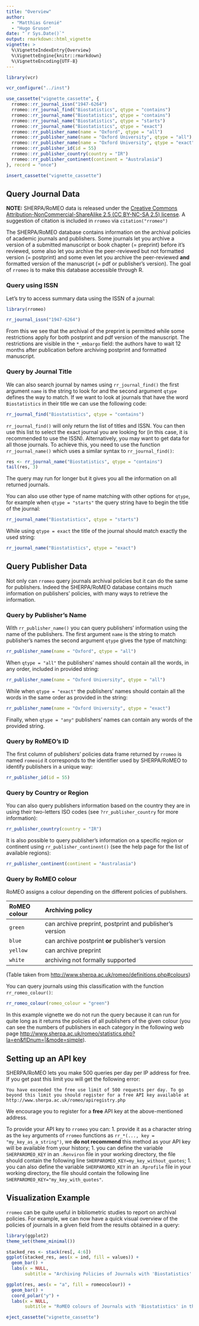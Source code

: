 ```yaml
---
title: "Overview"
author: 
  - "Matthias Grenié"
  - "Hugo Gruson"
date: "`r Sys.Date()`"
output: rmarkdown::html_vignette
vignette: >
  %\VignetteIndexEntry{Overview}
  %\VignetteEngine{knitr::rmarkdown}
  %\VignetteEncoding{UTF-8}
---
```



```r
library(vcr)

vcr_configure("../inst")

use_cassette("vignette_cassette", {
  rromeo::rr_journal_issn("1947-6264")
  rromeo::rr_journal_find("Biostatistics", qtype = "contains")
  rromeo::rr_journal_name("Biostatistics", qtype = "contains")
  rromeo::rr_journal_name("Biostatistics", qtype = "starts")
  rromeo::rr_journal_name("Biostatistics", qtype = "exact")
  rromeo::rr_publisher_name(name = "Oxford", qtype = "all")
  rromeo::rr_publisher_name(name = "Oxford University", qtype = "all")
  rromeo::rr_publisher_name(name = "Oxford University", qtype = "exact")
  rromeo::rr_publisher_id(id = 55)
  rromeo::rr_publisher_country(country = "IR")
  rromeo::rr_publisher_continent(continent = "Australasia")
}, record = "once")

insert_cassette("vignette_cassette")
```

## Query Journal Data

**NOTE:** SHERPA/RoMEO data is released under the [Creative Commons Attribution-NonCommercial-ShareAlike 2.5 (CC BY-NC-SA 2.5) license](https://creativecommons.org/licenses/by-nc-sa/2.5/). A suggestion of citation is included in `rromeo` via `citation("rromeo")`

The SHERPA/RoMEO database contains information on the archival policies of academic journals and publishers. Some journals let you archive a version of a submitted manuscript or book chapter (= preprint) before it's reviewed, some also let you archive the peer-reviewed but not formatted version (= postprint) and some even let you archive the peer-reviewed **and** formatted version of the manuscript (= pdf or publisher's version). The goal of `rromeo` is to make this database accessible through R.

### Query using ISSN

Let's try to access summary data using the ISSN of a journal:

```r
library(rromeo)

rr_journal_issn("1947-6264")
```

From this we see that the archival of the preprint is permitted while some restrictions apply for both postprint and pdf version of the manuscript. The restrictions are visible in the `*_embargo` field: the authors have to wait 12 months after publication before archiving postprint and formatted manuscript.


### Query by Journal Title

We can also search journal by names using `rr_journal_find()` the first argument `name` is the string to look for and the second argument `qtype` defines the way to match. If we want to look at journals that have the word `Biostatistics` in their title we can use the following code:

```r
rr_journal_find("Biostatistics", qtype = "contains")
```

`rr_journal_find()` will only return the list of titles and ISSN.
You can then use this list to select the exact journal you are looking for (in
this case, it is recommended to use the ISSN).
Alternatively, you may want to get data for all those journals. To achieve this,
you need to use the function `rr_journal_name()` which uses a similar syntax to `rr_journal_find()`:

```r
res <- rr_journal_name("Biostatistics", qtype = "contains")
tail(res, 3)
```
The query may run for longer but it gives you all the information on all returned journals.

You can also use other type of name matching with other options for `qtype`, for example when `qtype = "starts"` the query string have to begin the title of the journal:

```r
rr_journal_name("Biostatistics", qtype = "starts")
```

While using `qtype = exact` the title of the journal should match exactly the used string:

```r
rr_journal_name("Biostatistics", qtype = "exact")
```


## Query Publisher Data

Not only can `rromeo` query journals archival policies but it can do the same for publishers. Indeed the SHERPA/RoMEO database contains much information on publishers' policies, with many ways to retrieve the information.

### Query by Publisher's Name

With `rr_publisher_name()` you can query publishers' information using the name of the publishers. The first argument `name` is the string to match publisher's names the second argument `qtype` gives the type of matching:

```r
rr_publisher_name(name = "Oxford", qtype = "all")
```

When `qtype = "all"` the publishers' names should contain all the words, in any order, included in provided string:
```r
rr_publisher_name(name = "Oxford University", qtype = "all")
```

While when `qtype = "exact"` the publishers' names should contain all the words in the same order as provided in the string:
```r
rr_publisher_name(name = "Oxford University", qtype = "exact")
```

Finally, when `qtype = "any"` publishers' names can contain any words of the provided string.


### Query by RoMEO's ID

The first column of publishers' policies data frame returned by `rromeo` is named `romeoid` it corresponds to the identifier used by SHERPA/RoMEO to identify publishers in a unique way:

```r
rr_publisher_id(id = 55)
```


### Query by Country or Region

You can also query publishers information based on the country they are in using their two-letters ISO codes (see `?rr_publisher_country` for more information):

```r
rr_publisher_country(country = "IR")
```

It is also possible to query publisher's information on a specific region or continent using `rr_publisher_continent()` (see the help page for the list of available regions):

```r
rr_publisher_continent(continent = "Australasia")
```

### Query by RoMEO colour

RoMEO assigns a colour depending on the different policies of publishers.

  | RoMEO colour | Archiving policy                                        |
  |:-------------|:--------------------------------------------------------|
  | `green`      | can archive preprint, postprint and publisher's version |
  | `blue`       | can archive postprint **or** publisher's version        |
  | `yellow`     | can archive preprint                                    |
  | `white`      | archiving not formally supported                        |
  
(Table taken from <http://www.sherpa.ac.uk/romeo/definitions.php#colours>)

You can query journals using this classification with the function `rr_romeo_colour()`:

```r
rr_romeo_colour(romeo_colour = "green")
```

In this example vignette we do not run the query because it can run for quite long as it returns the policies of all publishers of the given colour (you can see the numbers of publishers in each category in the following web page <http://www.sherpa.ac.uk/romeo/statistics.php?la=en&fIDnum=|&mode=simple>).


## Setting up an API key

SHERPA/RoMEO lets you make 500 queries per day per IP address for free. If you get past this limit you will get the following error:
```
You have exceeded the free use limit of 500 requests per day. To go beyond this limit you should register for a free API key available at http://www.sherpa.ac.uk/romeo/apiregistry.php
```
We encourage you to register for a **free** API key at the above-mentioned address.

To provide your API key to `rromeo` you can:
1. provide it as a character string as the `key` arguments of `rromeo` functions as `rr_*(..., key = "my_key_as_a_string")`, we **do not recommend** this method as your API key will be available from your history;
1. you can define the variable `SHERPAROMEO_KEY` in an `.Renviron` file in your working directory, the file should contain the following line
  `SHERPAROMEO_KEY=my_key_without_quotes`;
1. you can also define the variable `SHERPAROMEO_KEY` in an `.Rprofile` file in your working directory, the file should contain the following line
  `SHERPAROMEO_KEY="my_key_with_quotes"`.

## Visualization Example

`rromeo` can be quite useful in bibliometric studies to report on archival policies. For example, we can now have a quick visual overview of the policies of journals in a given field from the results obtained in a query:

```r
library(ggplot2)
theme_set(theme_minimal())

stacked_res <- stack(res[, 4:6])
ggplot(stacked_res, aes(x = ind, fill = values)) +
  geom_bar() +
  labs(x = NULL,
       subtitle = "Archiving Policies of Journals with 'Biostatistics' in their title")
```

```r
ggplot(res, aes(x = "a", fill = romeocolour)) +
  geom_bar() + 
  coord_polar("y") +
  labs(x = NULL,
       subtitle = "RoMEO colours of Journals with 'Biostatistics' in their title")
```

```r
eject_cassette("vignette_cassette")
```
